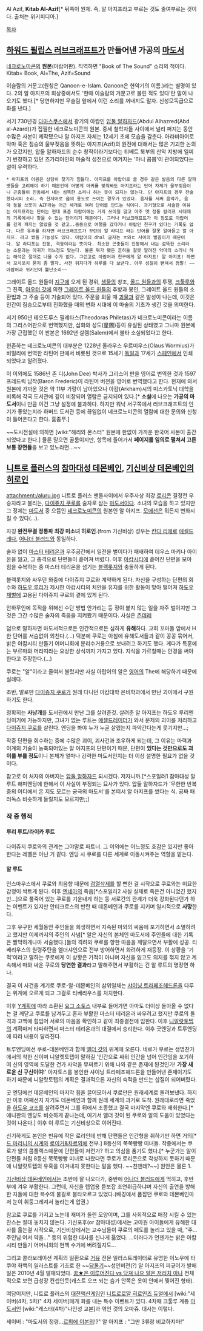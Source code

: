 Al Azif, '''Kitab Al-Azif'''[* 뒤쪽이 원제. 즉, 알 아지프라고 부르는 것도 줄여부르는 것이다. 출처는 위키피디아.] 

[[목차]]
== [[하워드 필립스 러브크래프트]]가 만들어낸 가공의 [[마도서]] ==
[[네크로노미콘]]의 '''원본'''(아랍어판). 직역하면 "Book of The Sound" 소리의 책이다. Kitab= Book, Al=The, Azif=Sound 
 
이슬람의 거문고(원칭은 Qanoon-e-Islam. Qanoon은 현악기의 이름.)라는 별명이 있다. 2의 알 아지프의 회상중에서도 '한때 이슬람의 거문고로 불린 적도 있다'란 말이 나오기도 했다.[* 당연하지만 무슬림 앞에서 이런 소리를 꺼내지도 말자. 신성모독급으로 화를 낸다.] 

서기 730년경 [[다마스쿠스]]에서 광기의 아랍인 [[압둘 알하자드]](Abdul Alhazred(Abd al-Azard))가 집필한 네크로노미콘의 원본. 중세 철학자들 사이에서 널리 퍼지는 동안 수많은 사본이 제작됐으나 알 아지프 자체는 12세기 초에 모습을 감춘다. 
아라비아어로 악마 혹은 짐승의 울부짖음을 뜻하는 아지프(Azif)의 원전에 대해서는 많은 기괴한 논의가 오갔지만, 압둘 알하자드의 순수 창작이라기보다는 티베트 북부의 산악 지방에 일찌기 번창하고 있던 즈가리아인의 마술적 성전으로 여겨지는 '마니 콤봄'이 관여되었다는 설이 유력하다.

 * 아지프의 어원은 상당히 찾기가 힘들다. 아지프를 아랍어로 쓸 경우 같은 발음의 다른 알파벳들을 고려해야 하기 때문인데 어떻게 아귀를 맞춰봐도 아지프라는 단어 자체가 울부짖음이니 곤충들이 진동해서 내는 섬뜩한 소리니 하는 뜻이 되지는 않는다. 단 아지프의 경우 전술했다시피 소리. 즉 한자어로 音의 용도로 쓰이는 경우가 있었다. 음자를 서써 음악가, 음악 등을 쓰뜻이 AZF라는 어근 세개로 여러 단어를 만드는 식이다. 과거형으로 서술한 이유는 아지프라는 단어는 현대 표준 아랍어에는 거의 쓰이질 않고 아주 옛 정통 칼리프 시대때의 기록에서나 찾을 수 있는 단어이기 때문이다. 그러나 러브크래프트가 이 정도로 아랍어를 깊게 파지는 않았을 것 같고..중동으로 여행을 갔다거나 아랍인 친구가 있다는 기록도 없다. 다른 유추를 하자면 러브크래프트가 꾸란의 알 라디프 라는 단어를 잘못 알아듣고 알 아지프. 라고 썼을 가능성도 있다. 아랍어의 dhal 글자는 ㅈ와ㄷ 사이의 발음이기 때문이다. 알 라디프는 진동, 격동이라는 뜻이다. 최소한 곤충들이 진동해서 내는 섬뜩한 소리라는 소문과는 아귀가 어느정도 맞는다. 물론 뭐가 됐든 흔히들 잘못 알려진 악마의 소리니 하는 해석은 절대로 나올 수가 없다. 그런고로 아랍어과 친구에게 알 아지프! 알 아지프! 하면서 꼬치꼬치 묻지 좀 말자. 사전 뒤지다가 하루를 다 보낸다. 아우 성질이 뻗쳐서 정말! ~~아랍어과 위키인이 뿔난소리~~

그레이트 올드 원들이 [[지구]]에 오게 된 경위, [[생물]]의 창조, [[올드 원]]들과의 투쟁, [[크툴루]]와 그 친족, [[아우터 갓]]에 의한 [[그레이트 올드 원]]들의 추방과 봉인, 그레이트 올드 원들의 소환법과 그 주술 등이 기술되어 있다. 주문을 외울 때 [[괴물]]과 같은 발성이 나는데, 이것은 인간이 짐승으로부터 진화했을 때의 변화 시대에 이 마술의 기초가 생긴 것을 의미한다. 

서기 950년 테오도루스 필레타스(Theodoras Philetas)가 네크로노미콘이라는 이름의 그리스어판으로 번역했지만, 삽화와 성도(星圖)등이 유실된 상태였고 그나마 원본에 가장 근접했던 이 판본은 1692년 살렘(Salem)에서 불타 소실되었다고 한다. 

현존하는 네크로노미콘의 대부분은 1228년 올라우스 우르미우스(Olaus Wormius)가 비밀리에 번역한 라틴어 판에서 비롯된 것으로 15세기 [[독일]]과 17세기 [[스페인]]에서 인쇄되었다고 알려졌다.

이 이외에도 1586년 존 디(John Dee) 박사가 그리스어 판을 영어로 번역한 것과 1597 프레드릭 남작(Baron Frederic)이 라틴어 버전을 영어로 번역했다고 한다. 현재에 와서 원본에 가까운 것은 약 11부 가량이 남아있으나 아캄(Arkham)시의 미스카토닉 대학을 비록해 각국 도서관에 깊이 비장되어 열람은 금지되어 있다.[* '''소설'''에 나오는 '''가공의 마도서'''이니 만큼 이건 그냥 설정에 불과하다. 하지만 워낙 서구쪽에서 러브크래프트의 인기가 좋았는지라 하버드 도서관 등에 끊임없이 네크로노미콘의 열람에 대한 문의와 신청이 들어온다고 한다. 흠좀무.]

~~도시전설에 의하면 [wiki:"해리와 몬스터" 원본에 한없이 가까운 한국어 사본이 출간되었다고 한다.] 물론 믿으면 골룸이지만, 항목에 들어가서 '''페이지를 임의로 펼쳐서 고른 보통 장면들'''을 보고 있노라면...~~

== [[니트로 플러스]]의 [[참마대성 데몬베인]], [[기신비상 데몬베인]]의 [[히로인]] ==
attachment:/aluru.jpg
니트로 플러스 팬들사이에서 우주사상 최강 [[로리콘]] 결정전 우승자라고 불리는, [[다이쥬지 쿠로]]를 술자로 삼는 [[마도서]]이다. 소녀의 모습을 하고 있지만 그 정체는 [[마도서]] 중 으뜸인 [[네크로노미콘]]의 원본인 알 아지프. [[모에선]]은 뭐든지 변화시킬 수 있다(...).

자칭 '''완전무결 정통파 최강 미소녀 히로인'''.(from 기신비상) 성우는 [[칸다 리에]]로 [[에셀드레다]], [[어나더 블러드]]와 동일하다.

술자 없이 [[마스터 테리온]]과 우주공간에서 일전을 벌이다가 패배하여 데우스 마키나 아이온을 잃고, 그 충격으로 단편들이 흩어져 버렸다. 이후 [[아캄시티]]에 흩어진 단편을 모아 힘을 수복하는 중 마스터 테리온을 섬기는 [[블랙롯지]]와 충돌하게 된다.

블랙롯지와 싸우던 와중에 다이쥬지 쿠로와 계약하게 된다. 자신을 구성하는 단편의 회수와 [[하도우 루리]]가 제시한 아캄시티의 치안을 유지를 위한 활동이 맞아 떨어져 [[하도우 재벌]]에 고용된 다이쥬지 쿠로의 곁에 있게 된다.

안하무인에 목적을 위해선 수단 방법 안가리는 등 정이 붙지 않는 일을 자주 벌이지만 그것은 그간 수많은 술자의 죽음을 지켜봤기 때문이다. 사실은 [[츤데레]]

덤으로 말하자면 마도서적으로든 인간적으로든 심하게 '''유해'''하다. 교회 꼬마들 앞에서 H한 단어를 서슴없이 외친다.(…) 덕분에 쿠로는 아침에 유해도서들과 같이 꽁꽁 묶어서, 밝은 아캄시티 만들기 어머니회에 분리수거용으로 보내려고 하기도 했다. 게다가 특훈에는 부르마와 머리띠라는 요상한 상식까지 가지고 있다. 지식을 가르칠때는 안경을 써야 한다고 주장한다.(…)

쿠로는 "알"이라고 줄여서 불렀지만 사실 아랍어의 알은 [[영어]]의 The에 해당하기 때문에 실례다.

초반, 말로만 [[다이쥬지 쿠로]]가 원래 다니던 아캄대학 은비학과에서 만난 괴이에서 구원하기도 한다.

정확히는 '''사냥개'''를 도서관에서 만난 그를 살려준것. 살려준 알 아지프는 하도우 루리엔딩이기에 가능하지만, 그녀가 없는 루트는 [[에셀드레이더]]가 와서 문제의 괴이를 처리하고 [[다이쥬지 쿠로]]를 살린다. 엔딩을 봐야 누가 누굴 살렸는지 파악간다는게 웃기지만...;

작중 단편을 회수하는 중에 수많은 괴이, 괴사건과 조우하게 되는데, 그 이유는 마력과 이계의 기술이 농축되어있는 알 아지프의 단편이기 때문, 단편이 '''있다는 것만으로도 괴이를 부를 정도'''이니 본체가 얼마나 강력한 마도서인지는 더 이상 설명한 필요가 없을 것이다.

참고로 이 처자의 아버지는 [[압둘 알하자드]] 되시겠다. 저자니까.[*스포일러1 참마대성 알 루트 해피엔딩에 한해서 이 사실이 부정되는 묘사가 있다. 압둘 알하자드가 '무한한 반복 중의 어디에서 온 지도 모르는 궁극의 마도서'를 본떠서 알 아지프를 썼다는 식. 공짜 패러독스 비슷하게 들릴지도 모르지만;;]
=== 작 중 행적 ===
==== 루리 루트/라이카 루트 ====
다이쥬지 쿠로와의 관계는 그야말로 파트너. 그 이외에는 어느정도 호감은 있지만 좋아한다는 레벨은 아닌 거 같다. 엔딩 시 쿠로를 다른 세계로 이동시켜주는 역할을 맡는다. 

==== 알 루트 ====
인스마우스에서 쿠로와 최음향 때문에 [[검열삭제]]를 할 뻔한 걸 시작으로 쿠로와는 미묘한 감정이 싹트게 된다. 이후 [[엔네아]]의 죽음[*스포일러2 사실 실제로 죽은건 아니었긴 했지만...]으로 풀죽어 있는 쿠로를 기운내게 하는 등 서로간의 관계가 더욱 강화된다던가 하는 이벤트가 있지만 안티크로스의 반란 때 데몬베인과 쿠로를 지키며 일시적으로 '''사망'''한다.

그후 유구한 세월동안 주인들을 희생하면서 지속된 마와의 싸움에 포기하면서 소멸하려고 했지만 이제까지의 주인의 사념[* 알은 자신의 본체인 마도서에 주인들에 대한 기록은 짤막하게나마 서술했다.]들의 격려와 쿠로를 향한 마음을 깨달으면서 부활에 성공. 티베리우스의 원령주탄을 엘더샤인으로 전부 방어하면서 화려하게 재등장. 이 상황을 '기적'이라고 말하는 쿠로에게 이 상황은 기적이 아니며 자신을 잃고도 의지를 꺾지 않고 계속해서 마와 싸운 쿠로의 '''당연한 결과'''라고 말해주면서 부활하는 건 알 루트의 명장면 하나. 

결국 이 사건을 계기로 쿠로-알-데몬베인의 삼위일체는 [[샤이닝 트라페조헤드론]]을 다루는 위계에 오르게 되고 그걸로 티베리우스를 처치한다.

이후 [[Y계획]]에 따라 소환된 [[요그 소토스]] 내부로 들어가면 아마도 더이상 돌아올 수 없다는 걸 깨닫고 쿠로를 남겨두고 혼자 부활한 마스터 테리온과 싸우려고 했지만 쿠로의 돌격과 고백에 힘입어 서로의 마음을 확인하고 같이 최종결전에 임한다. 이후 [[니알랏토텝]]의 계획마저 타파하면서 마스터 테리온과의 대결에서 승리한다. 이후 굿엔딩과 트루엔딩에 따라 내용이 달라진다.

트루엔딩에선 쿠로-데몬베인과 함께 [[엘더 갓]]의 위계에 오른다. 네로가 부르는 생명찬가에서의 착한 신이며 니알렛토텝이 말하길 
'인간으로 싸워 인간을 넘어 인간임을 포기하여 신의 영역에 도달한 건가 사악을 무찌르기 위해 나와 같은 존재에 된것인가! '''가장 새로운 신 구신이여!''''
아자토스를 봉인한 샤이닝 트라페조헤드론을 만들어낸 존재이기도 하기 때문에 니알랏토텝의 계획은 결과적으론 자신의 숙적을 만드는 삽질이 되어버렸다.

굿 엔딩에선 데몬베인의 마지막 힘을 끌어모아서 쿠로만은 원래세계로 돌려보낸다. 하지만 이후 어째선지 자기도 데몬베인과 함께 원래 세계의 과거로 도착. 원래대로라면 죽었을 [[하도우 코조]]를 살려주면서 그를 뒤에서 조종했고 결국 마지막엔 쿠로와 재회한다.[* 애니판의 엔딩도 비슷하게 끝나는데, 여기서 엘더 갓이 된 쿠로와 알의 도움이 있었다는 것이 나온다.] 이후 이 루트는 기신비상으로 이어진다.

신기하게도 본인은 빈유에 작은 로리인데 반해 단편들은 인간형을 취하기만 하면 거의[* [[드 마리니의 시계]]와 [[로이거&차르]]외에 전부.] 8등신의 쭉쭉빵빵 미녀들. 작중에서는 쿠로가 알의 콤플렉스때문에 단편들이 저런가? 하고 의심을 품기도 했다.[* 누군가는 알이 단편들 처럼 8등신 쭉쭉빵빵 미녀로 나왔다면 쿠로가 로리콘으로 각성하지 못하기 때문에 니알랏토텝의 유혹을 이겨내지 못한다는 말을 했다. ~~천잰데?~~] 원안은 물론 1.

[[기신비상 데몬베인]]에서는 초반에 잘 나오다가, 중반에 [[어나더 블러드]]에게 먹히고, 후반부에 겨우 부활한다. 그런데, 자신을 렙업용 듣보잡 조연취급하냐며 자신의 출연을 방해한 자들에 대한 복수의 불길로 불타오르고 있었다.(배경에서 폼잡던 쿠로와 데몬베인마저 눈이 휘둥그레져서 놀라는게 압권.)

참고로 쿠로를 가지고 노는데 재미가 들린 모양이며, 그를 사회적으로 매장 시킬 수 있는 찬스는 절대 놓치지 않는다. 기신포후(or 참마대성)에서는 고아원 아이들에게 유해한 대사를 읆는걸 시작으로, 기신비상에서는 교수님들이 쿠로의 페도를 놀리고 있을 때, "주…주인님 어서 약을…" 등의 위험한 대사를 신나게 읆었다. …이러다가 언젠가는 밝은 아캄시티 만들기 어머니회의 헌책 수거에 버려질지도…
 
그리고 콜라보레이션 계획의 일환으로 [[거유]] 전문 일러스트레이터로 유명한 이노우에 타쿠야 화백의 일러스트를 기초로 한 ~~[[닭둘기]]~~성인버전(?) 알 아지프의 피규어가  발매일은 2010년 4월 발매되었다. [http://rigvedawiki.net/r1/wiki.php/%EC%95%8C%20%EC%95%84%EC%A7%80%ED%94%84?action=download&value=96.jpg 꿈★은 이루어진다 vs 닥쳐 나으 알은 저러치 아나] 전체적으로 보면 급성장 컨셉인듯(캐스트 오프 되는 슴가 안쪽은 옷이 안에서 찢어진 형태).

여담이지만, 니트로 플러스의 [[대전액션게임]]인 [[니트로로얄 히로인즈 듀얼]]에서 [wiki:"세이버(4차, 5차)" 4차 세이버]에게 화를 내는 특수 이벤트가 있다. 4차때 크툴루 계통 [[마도서]]인 [wiki:"캐스터(4차)"나인성 교본]과 엮인 것의 오마쥬. 대사는 이렇다.

세이버 : "마도서의 정령...[[르뤼에 이본]]의!?" 
알 아지프 : "그딴 3류랑 비교하지마!"
